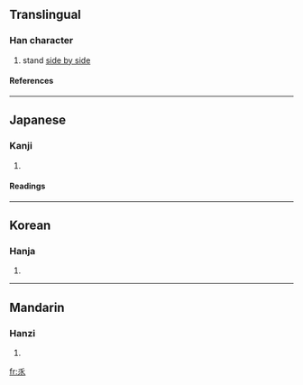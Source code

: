 ==Translingual==
===Han character===
{{Han char|rn=4|rad=丿|as=05|sn=6|four=|canj=人竹竹人 (OHHO)}}
# stand [[side by side]]
====References====
{{Han ref|kx=0082.150|dkj=00139|dj=0166.100|hdz=10038.050|uh=4E51|ud=20049}}
----
==Japanese==
===Kanji===
{{ja-kanji|grade=|rs=丿05}}
# {{defn|Japanese}}
====Readings====
{{ja-readings|on=[[ぎん]] (gin), [[ごん]] (gon)|kun=[[ならびたつ]] (narabitatsu)}}
----
==Korean==
===Hanja===
{{ko-hanja|hangeul=임|rv=im|mr=im}}
# {{defn|Korean}}
----
==Mandarin==
===Hanzi===
{{cmn-hanzi|pin=[[shèng]] (sheng4), [[zhòng]] (zhong4)|wg=sheng<sup>4</sup>, chung<sup>4</sup>}}
# {{defn|Mandarin}}

[[fr:乑]]